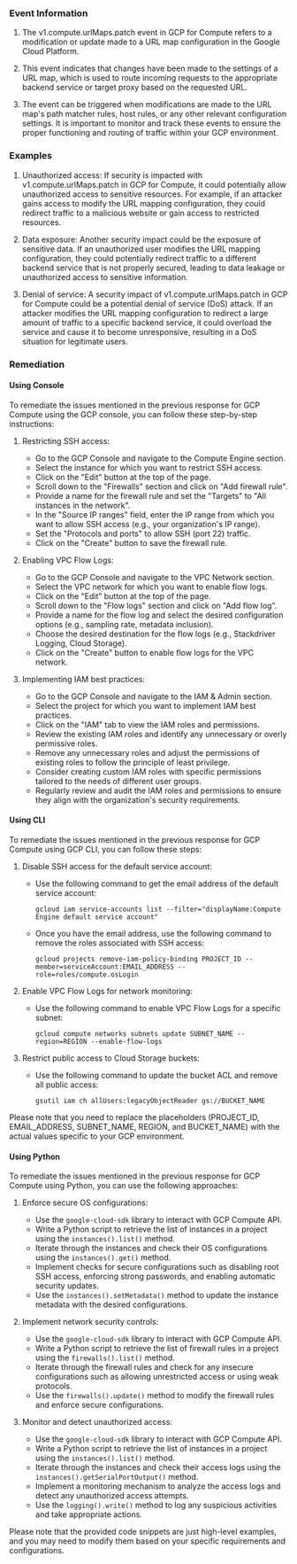 
### Event Information

1. The v1.compute.urlMaps.patch event in GCP for Compute refers to a modification or update made to a URL map configuration in the Google Cloud Platform.

2. This event indicates that changes have been made to the settings of a URL map, which is used to route incoming requests to the appropriate backend service or target proxy based on the requested URL.

3. The event can be triggered when modifications are made to the URL map's path matcher rules, host rules, or any other relevant configuration settings. It is important to monitor and track these events to ensure the proper functioning and routing of traffic within your GCP environment.


### Examples

1. Unauthorized access: If security is impacted with v1.compute.urlMaps.patch in GCP for Compute, it could potentially allow unauthorized access to sensitive resources. For example, if an attacker gains access to modify the URL mapping configuration, they could redirect traffic to a malicious website or gain access to restricted resources.

2. Data exposure: Another security impact could be the exposure of sensitive data. If an unauthorized user modifies the URL mapping configuration, they could potentially redirect traffic to a different backend service that is not properly secured, leading to data leakage or unauthorized access to sensitive information.

3. Denial of service: A security impact of v1.compute.urlMaps.patch in GCP for Compute could be a potential denial of service (DoS) attack. If an attacker modifies the URL mapping configuration to redirect a large amount of traffic to a specific backend service, it could overload the service and cause it to become unresponsive, resulting in a DoS situation for legitimate users.

### Remediation

#### Using Console

To remediate the issues mentioned in the previous response for GCP Compute using the GCP console, you can follow these step-by-step instructions:

1. Restricting SSH access:
   - Go to the GCP Console and navigate to the Compute Engine section.
   - Select the instance for which you want to restrict SSH access.
   - Click on the "Edit" button at the top of the page.
   - Scroll down to the "Firewalls" section and click on "Add firewall rule".
   - Provide a name for the firewall rule and set the "Targets" to "All instances in the network".
   - In the "Source IP ranges" field, enter the IP range from which you want to allow SSH access (e.g., your organization's IP range).
   - Set the "Protocols and ports" to allow SSH (port 22) traffic.
   - Click on the "Create" button to save the firewall rule.

2. Enabling VPC Flow Logs:
   - Go to the GCP Console and navigate to the VPC Network section.
   - Select the VPC network for which you want to enable flow logs.
   - Click on the "Edit" button at the top of the page.
   - Scroll down to the "Flow logs" section and click on "Add flow log".
   - Provide a name for the flow log and select the desired configuration options (e.g., sampling rate, metadata inclusion).
   - Choose the desired destination for the flow logs (e.g., Stackdriver Logging, Cloud Storage).
   - Click on the "Create" button to enable flow logs for the VPC network.

3. Implementing IAM best practices:
   - Go to the GCP Console and navigate to the IAM & Admin section.
   - Select the project for which you want to implement IAM best practices.
   - Click on the "IAM" tab to view the IAM roles and permissions.
   - Review the existing IAM roles and identify any unnecessary or overly permissive roles.
   - Remove any unnecessary roles and adjust the permissions of existing roles to follow the principle of least privilege.
   - Consider creating custom IAM roles with specific permissions tailored to the needs of different user groups.
   - Regularly review and audit the IAM roles and permissions to ensure they align with the organization's security requirements.

#### Using CLI

To remediate the issues mentioned in the previous response for GCP Compute using GCP CLI, you can follow these steps:

1. Disable SSH access for the default service account:
   - Use the following command to get the email address of the default service account:
     ```
     gcloud iam service-accounts list --filter="displayName:Compute Engine default service account"
     ```
   - Once you have the email address, use the following command to remove the roles associated with SSH access:
     ```
     gcloud projects remove-iam-policy-binding PROJECT_ID --member=serviceAccount:EMAIL_ADDRESS --role=roles/compute.osLogin
     ```

2. Enable VPC Flow Logs for network monitoring:
   - Use the following command to enable VPC Flow Logs for a specific subnet:
     ```
     gcloud compute networks subnets update SUBNET_NAME --region=REGION --enable-flow-logs
     ```

3. Restrict public access to Cloud Storage buckets:
   - Use the following command to update the bucket ACL and remove all public access:
     ```
     gsutil iam ch allUsers:legacyObjectReader gs://BUCKET_NAME
     ```

Please note that you need to replace the placeholders (PROJECT_ID, EMAIL_ADDRESS, SUBNET_NAME, REGION, and BUCKET_NAME) with the actual values specific to your GCP environment.

#### Using Python

To remediate the issues mentioned in the previous response for GCP Compute using Python, you can use the following approaches:

1. Enforce secure OS configurations:
   - Use the `google-cloud-sdk` library to interact with GCP Compute API.
   - Write a Python script to retrieve the list of instances in a project using the `instances().list()` method.
   - Iterate through the instances and check their OS configurations using the `instances().get()` method.
   - Implement checks for secure configurations such as disabling root SSH access, enforcing strong passwords, and enabling automatic security updates.
   - Use the `instances().setMetadata()` method to update the instance metadata with the desired configurations.

2. Implement network security controls:
   - Use the `google-cloud-sdk` library to interact with GCP Compute API.
   - Write a Python script to retrieve the list of firewall rules in a project using the `firewalls().list()` method.
   - Iterate through the firewall rules and check for any insecure configurations such as allowing unrestricted access or using weak protocols.
   - Use the `firewalls().update()` method to modify the firewall rules and enforce secure configurations.

3. Monitor and detect unauthorized access:
   - Use the `google-cloud-sdk` library to interact with GCP Compute API.
   - Write a Python script to retrieve the list of instances in a project using the `instances().list()` method.
   - Iterate through the instances and check their access logs using the `instances().getSerialPortOutput()` method.
   - Implement a monitoring mechanism to analyze the access logs and detect any unauthorized access attempts.
   - Use the `logging().write()` method to log any suspicious activities and take appropriate actions.

Please note that the provided code snippets are just high-level examples, and you may need to modify them based on your specific requirements and configurations.

